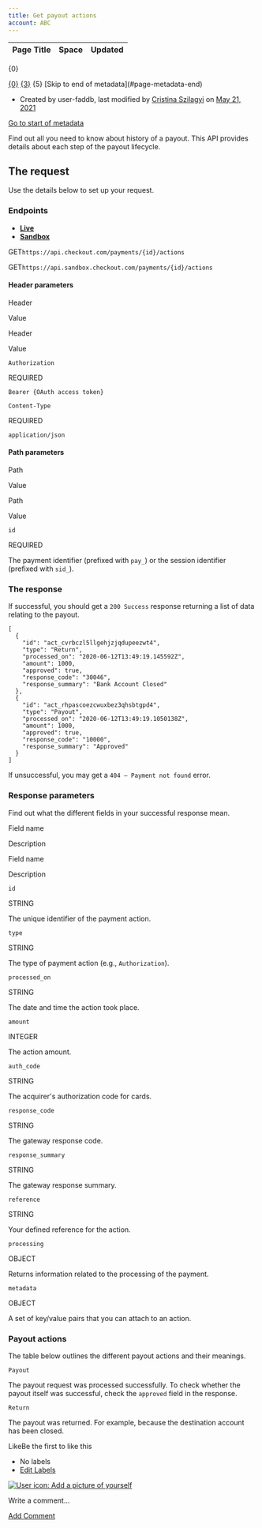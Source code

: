 ```yaml
---
title: Get payout actions
account: ABC
---
```


<table class="aui"> <thead> <tr class="header"> <th class="search-result-title">Page Title</th> <th class="search-result-space">Space</th> <th class="search-result-date">Updated</th> </tr> </thead> </table> <p class="search-result-count">{0}</p> <tr class="search-result"> <td class="search-result-title"><a href="{1}" class="content-type-{2}"><span>{0}</span></a></td> <td class="search-result-space"><a class="space" href="/display/{4}/" title="{3}">{3}</a></td> <td class="search-result-date"><span class="date" title="{6}">{5}</span></td> </tr> [Skip to end of metadata](#page-metadata-end)

*   Created by user-faddb, last modified by [Cristina Szilagyi](    /display/~cristina.szilagyi
    ) on [May 21, 2021](/pages/diffpagesbyversion.action?pageId=8490072&selectedPageVersions=4&selectedPageVersions=5 "Show changes")

[Go to start of metadata](#page-metadata-start)

Find out all you need to know about history of a payout. This API provides details about each step of the payout lifecycle.

The request
-----------

Use the details below to set up your request.

### Endpoints

*   [**Live**](#tabs-036cc4b2-b975-4544-aa0d-a48db490df4e-1)
*   [**Sandbox**](#tabs-036cc4b2-b975-4544-aa0d-a48db490df4e-2)

GET`https://api.checkout.com/payments/{id}/actions`

GET`https://api.sandbox.checkout.com/payments/{id}/actions`

#### Header parameters

Header

Value

Header

Value

`Authorization`

REQUIRED

`Bearer {OAuth access token}  
`

`Content-Type`

REQUIRED

`application/json`

#### Path parameters

Path

Value

Path

Value

`id`

REQUIRED

The payment identifier (prefixed with `pay_`) or the session identifier (prefixed with `sid_`).

### The response

If successful, you should get a `200 Success` response returning a list of data relating to the payout.

    [
      {
        "id": "act_cvrbczl5llgehjzjqdupeezwt4",
        "type": "Return",
        "processed_on": "2020-06-12T13:49:19.145592Z",
        "amount": 1000,
        "approved": true,
        "response_code": "30046",
        "response_summary": "Bank Account Closed"
      },
      {
        "id": "act_rhpascoezcwuxbez3qhsbtgpd4",
        "type": "Payout",
        "processed_on": "2020-06-12T13:49:19.1050138Z",
        "amount": 1000,
        "approved": true,
        "response_code": "10000",
        "response_summary": "Approved"
      }
    ]

If unsuccessful, you may get a `404 – Payment not found` error.

### Response parameters

Find out what the different fields in your successful response mean.

Field name

Description

Field name

Description

`id`

STRING

The unique identifier of the payment action.

`type`

STRING

The type of payment action (e.g., `Authorization`).

`processed_on`

STRING

The date and time the action took place.

`amount`

INTEGER

The action amount.

`auth_code`

STRING

The acquirer's authorization code for cards.

`response_code`

STRING

The gateway response code.

`response_summary`

STRING

The gateway response summary.

`reference`

STRING

Your defined reference for the action.

`processing`

OBJECT

Returns information related to the processing of the payment.

`metadata`

OBJECT

A set of key/value pairs that you can attach to an action.

### Payout actions

The table below outlines the different payout actions and their meanings.

`Payout`

The payout request was processed successfully. To check whether the payout itself was successful, check the `approved` field in the response.

`Return`

The payout was returned. For example, because the destination account has been closed.

LikeBe the first to like this

*   No labels
*   [Edit Labels](# "Edit Labels (Type 'l')")

[![User icon: Add a picture of yourself](/s/en_GB/7901/abf7b35644d5a5d1d7e4b0969a83e8eb2b569fb5/_/images/icons/profilepics/add_profile_pic.svg)](/users/profile/editmyprofilepicture.action)

Write a comment…

[Add Comment](/display/x/Get+payout+actions?showComments=true&showCommentArea=true#addcomment)